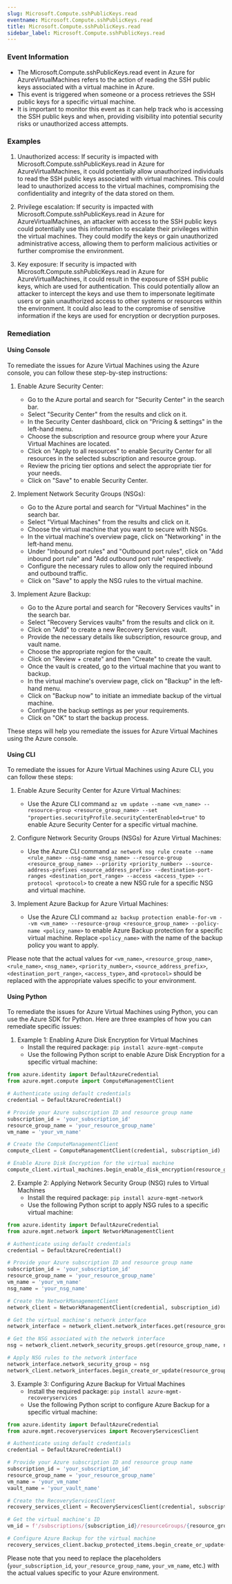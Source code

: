 ```yaml
--- 
slug: Microsoft.Compute.sshPublicKeys.read
eventname: Microsoft.Compute.sshPublicKeys.read
title: Microsoft.Compute.sshPublicKeys.read
sidebar_label: Microsoft.Compute.sshPublicKeys.read
---
```

                       
### Event Information

- The Microsoft.Compute.sshPublicKeys.read event in Azure for AzureVirtualMachines refers to the action of reading the SSH public keys associated with a virtual machine in Azure.
- This event is triggered when someone or a process retrieves the SSH public keys for a specific virtual machine.
- It is important to monitor this event as it can help track who is accessing the SSH public keys and when, providing visibility into potential security risks or unauthorized access attempts.


### Examples

1. Unauthorized access: If security is impacted with Microsoft.Compute.sshPublicKeys.read in Azure for AzureVirtualMachines, it could potentially allow unauthorized individuals to read the SSH public keys associated with virtual machines. This could lead to unauthorized access to the virtual machines, compromising the confidentiality and integrity of the data stored on them.

2. Privilege escalation: If security is impacted with Microsoft.Compute.sshPublicKeys.read in Azure for AzureVirtualMachines, an attacker with access to the SSH public keys could potentially use this information to escalate their privileges within the virtual machines. They could modify the keys or gain unauthorized administrative access, allowing them to perform malicious activities or further compromise the environment.

3. Key exposure: If security is impacted with Microsoft.Compute.sshPublicKeys.read in Azure for AzureVirtualMachines, it could result in the exposure of SSH public keys, which are used for authentication. This could potentially allow an attacker to intercept the keys and use them to impersonate legitimate users or gain unauthorized access to other systems or resources within the environment. It could also lead to the compromise of sensitive information if the keys are used for encryption or decryption purposes.

### Remediation

#### Using Console

To remediate the issues for Azure Virtual Machines using the Azure console, you can follow these step-by-step instructions:

1. Enable Azure Security Center:
   - Go to the Azure portal and search for "Security Center" in the search bar.
   - Select "Security Center" from the results and click on it.
   - In the Security Center dashboard, click on "Pricing & settings" in the left-hand menu.
   - Choose the subscription and resource group where your Azure Virtual Machines are located.
   - Click on "Apply to all resources" to enable Security Center for all resources in the selected subscription and resource group.
   - Review the pricing tier options and select the appropriate tier for your needs.
   - Click on "Save" to enable Security Center.

2. Implement Network Security Groups (NSGs):
   - Go to the Azure portal and search for "Virtual Machines" in the search bar.
   - Select "Virtual Machines" from the results and click on it.
   - Choose the virtual machine that you want to secure with NSGs.
   - In the virtual machine's overview page, click on "Networking" in the left-hand menu.
   - Under "Inbound port rules" and "Outbound port rules", click on "Add inbound port rule" and "Add outbound port rule" respectively.
   - Configure the necessary rules to allow only the required inbound and outbound traffic.
   - Click on "Save" to apply the NSG rules to the virtual machine.

3. Implement Azure Backup:
   - Go to the Azure portal and search for "Recovery Services vaults" in the search bar.
   - Select "Recovery Services vaults" from the results and click on it.
   - Click on "Add" to create a new Recovery Services vault.
   - Provide the necessary details like subscription, resource group, and vault name.
   - Choose the appropriate region for the vault.
   - Click on "Review + create" and then "Create" to create the vault.
   - Once the vault is created, go to the virtual machine that you want to backup.
   - In the virtual machine's overview page, click on "Backup" in the left-hand menu.
   - Click on "Backup now" to initiate an immediate backup of the virtual machine.
   - Configure the backup settings as per your requirements.
   - Click on "OK" to start the backup process.

These steps will help you remediate the issues for Azure Virtual Machines using the Azure console.

#### Using CLI

To remediate the issues for Azure Virtual Machines using Azure CLI, you can follow these steps:

1. Enable Azure Security Center for Azure Virtual Machines:
   - Use the Azure CLI command `az vm update --name <vm_name> --resource-group <resource_group_name> --set "properties.securityProfile.securityCenterEnabled=true"` to enable Azure Security Center for a specific virtual machine.

2. Configure Network Security Groups (NSGs) for Azure Virtual Machines:
   - Use the Azure CLI command `az network nsg rule create --name <rule_name> --nsg-name <nsg_name> --resource-group <resource_group_name> --priority <priority_number> --source-address-prefixes <source_address_prefix> --destination-port-ranges <destination_port_range> --access <access_type> --protocol <protocol>` to create a new NSG rule for a specific NSG and virtual machine.

3. Implement Azure Backup for Azure Virtual Machines:
   - Use the Azure CLI command `az backup protection enable-for-vm --vm <vm_name> --resource-group <resource_group_name> --policy-name <policy_name>` to enable Azure Backup protection for a specific virtual machine. Replace `<policy_name>` with the name of the backup policy you want to apply.

Please note that the actual values for `<vm_name>`, `<resource_group_name>`, `<rule_name>`, `<nsg_name>`, `<priority_number>`, `<source_address_prefix>`, `<destination_port_range>`, `<access_type>`, and `<protocol>` should be replaced with the appropriate values specific to your environment.

#### Using Python

To remediate the issues for Azure Virtual Machines using Python, you can use the Azure SDK for Python. Here are three examples of how you can remediate specific issues:

1. Example 1: Enabling Azure Disk Encryption for Virtual Machines
   - Install the required package: `pip install azure-mgmt-compute`
   - Use the following Python script to enable Azure Disk Encryption for a specific virtual machine:

```python
from azure.identity import DefaultAzureCredential
from azure.mgmt.compute import ComputeManagementClient

# Authenticate using default credentials
credential = DefaultAzureCredential()

# Provide your Azure subscription ID and resource group name
subscription_id = 'your_subscription_id'
resource_group_name = 'your_resource_group_name'
vm_name = 'your_vm_name'

# Create the ComputeManagementClient
compute_client = ComputeManagementClient(credential, subscription_id)

# Enable Azure Disk Encryption for the virtual machine
compute_client.virtual_machines.begin_enable_disk_encryption(resource_group_name, vm_name)
```

2. Example 2: Applying Network Security Group (NSG) rules to Virtual Machines
   - Install the required package: `pip install azure-mgmt-network`
   - Use the following Python script to apply NSG rules to a specific virtual machine:

```python
from azure.identity import DefaultAzureCredential
from azure.mgmt.network import NetworkManagementClient

# Authenticate using default credentials
credential = DefaultAzureCredential()

# Provide your Azure subscription ID and resource group name
subscription_id = 'your_subscription_id'
resource_group_name = 'your_resource_group_name'
vm_name = 'your_vm_name'
nsg_name = 'your_nsg_name'

# Create the NetworkManagementClient
network_client = NetworkManagementClient(credential, subscription_id)

# Get the virtual machine's network interface
network_interface = network_client.network_interfaces.get(resource_group_name, vm_name)

# Get the NSG associated with the network interface
nsg = network_client.network_security_groups.get(resource_group_name, nsg_name)

# Apply NSG rules to the network interface
network_interface.network_security_group = nsg
network_client.network_interfaces.begin_create_or_update(resource_group_name, vm_name, network_interface)
```

3. Example 3: Configuring Azure Backup for Virtual Machines
   - Install the required package: `pip install azure-mgmt-recoveryservices`
   - Use the following Python script to configure Azure Backup for a specific virtual machine:

```python
from azure.identity import DefaultAzureCredential
from azure.mgmt.recoveryservices import RecoveryServicesClient

# Authenticate using default credentials
credential = DefaultAzureCredential()

# Provide your Azure subscription ID and resource group name
subscription_id = 'your_subscription_id'
resource_group_name = 'your_resource_group_name'
vm_name = 'your_vm_name'
vault_name = 'your_vault_name'

# Create the RecoveryServicesClient
recovery_services_client = RecoveryServicesClient(credential, subscription_id)

# Get the virtual machine's ID
vm_id = f'/subscriptions/{subscription_id}/resourceGroups/{resource_group_name}/providers/Microsoft.Compute/virtualMachines/{vm_name}'

# Configure Azure Backup for the virtual machine
recovery_services_client.backup_protected_items.begin_create_or_update(resource_group_name, vault_name, vm_id)
```

Please note that you need to replace the placeholders (`your_subscription_id`, `your_resource_group_name`, `your_vm_name`, etc.) with the actual values specific to your Azure environment.


 